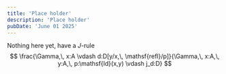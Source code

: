 ```yaml
---
title: 'Place holder'
description: 'Place holder'
pubDate: 'June 01 2025'
---
```


Nothing here yet, have a $J$-rule
$$
\frac{\Gamma,\, x:A \vdash d:D[y/x,\, \mathsf{refl}/p]}{\Gamma,\, x:A,\, y:A,\, p:\mathsf{Id}(x,y) \vdash j_d:D}
$$